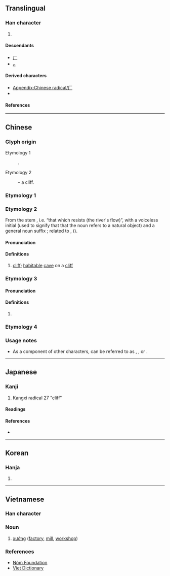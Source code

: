 {{also|广|𠂆}}
{{character info}}
{{character info|⼚}}
==Translingual==
{{stroke order|type=animate}}

===Han character===
{{Han char|rn=27|rad=厂|as=00|sn=2|four=71200|canj=MH|ids=⿱一丿}}

# {{mul-kangxi radical-def}}

====Descendants====
* [[ㄏ]]
* [[ㆷ]]

====Derived characters====
* [[Appendix:Chinese radical/厂]]
* {{l|mul|[[𡉃]], [[𬑹]], [[仄]], [[圧]], [[𣱷]], [[𥎦]], [[辰]], [[𣅛]], [[𡸡]], [[雁]], [[𣣾]], [[鳫]], [[鴈]], [[𦃢]], [[龎]], [[广]], [[屵]], [[产]]}}

====References====
{{Han ref|kx=0160.150|dkj=02890|dj=0366.210|hdz=10067.160|uh=5382}}

----

==Chinese==

===Glyph origin===
{{Han etyl}}

; Etymology 1
: {{Han simp|厰|f=敞|t=&nbsp;}}.
; Etymology 2
: {{liushu|p}} – a cliff.

===Etymology 1===
{{zh-see|廠}}

===Etymology 2===
{{zh-forms|alt=厈}}
From the stem {{m|und|*ŋaʔ||to oppose; to resist}}, i.e. “that which resists (the river's flow)”, with a voiceless initial (used to signify that that the noun refers to a natural object) and a general noun suffix {{m|und|*-n}}; related to {{och-l|岸|bank; shore}}, {{och-l|滸|riverbank}} ({{zh-ref|Schuessler, 2007}}).

====Pronunciation====
{{zh-pron
|m=hǎn
|c=hon3,hon2
|mc=y
|oc=y
|cat=n
}}

====Definitions====
{{zh-hanzi}}

# {{lb|zh|obsolete}} [[cliff]]; [[habitable]] [[cave]] on a [[cliff]]

===Etymology 3===
{{zh-forms}}

====Pronunciation====
{{zh-pron
|m=ān
|c=am1
|mn-t=am1
|cat=
}}

====Definitions====
{{zh-hanzi}}

# {{zh-alt-form|庵|dot=,}} {{n-g|usually used in names.}}

===Etymology 4===
{{zh-see|䉷|v}}

===Usage notes===
* As a component of other characters, {{lang|zh|厂}} can be referred to as {{zh-l|偏廠兒}}, {{zh-l|廠字頭}}, or {{zh-l|廠字旁}}.

----

==Japanese==

===Kanji===
{{ja-kanji|grade=|rs=厂0}}

# Kangxi radical 27 "cliff"

====Readings====
{{ja-readings
|on=かん,げん,ごん
|kun=がんだれ,いしだれ
}}
<!--

====Readings====
* ショウ・おおや・うまや（廠）, アン・いおり（庵）, がんだれ（厂）

====Usage notes====
The two traditional characters are quite unrelated, thus the Japanese reading depends on which character is meant.
The modern simplified character does not occur by itself in Japanese, but it has a reading in order to describe it as part of other characters. As a radical (''bushu'') it is referred to as がんだれ from its use as the outer element in the character for "goose" 雁（ガン・かり）. The shape of 厂 originally meant "cliff" and occurs in Japanese kanji such as 崖（がけ）"cliff" or 岸（きし）"bank (of river)".
-->

====References====
* {{R:Koseki Moji|033510}}

----

==Korean==

===Hanja===
{{ko-hanja|hangeul=[[엄]], [[한]]|mr=ŏm, han}}

# {{rfdef|ko|sort=厂00}}

----

==Vietnamese==

===Han character===
{{vi-readings|hanviet=xưởng, hán, am|nom=xưởng, hán|rs=厂00}}

===Noun===
{{head|vi|noun|sc=Hant}}{{attention|vi|may need inflection template}}

# [[xưởng]] ([[factory]], [[mill]], [[workshop]])

===References===
* [http://nomfoundation.org/common/nom_details.php?codepoint=5382 Nôm Foundation]
* [https://web.archive.org/web/20210225083747/http://vietdictionary.com/ Viet Dictionary]

[[Category:CJKV radicals| ]]